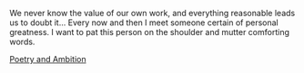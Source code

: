 
We never know the value of our own work, and everything reasonable leads us to doubt it... Every now and then I meet someone certain of personal greatness. I want to pat this person on the shoulder and mutter comforting words.

[Poetry and Ambition](https://www.poeticous.com/donald-hall/poetry-and-ambition)

